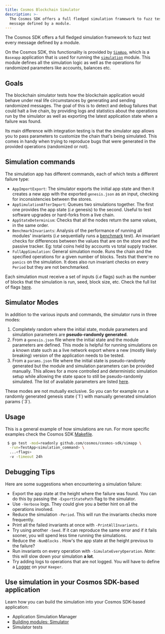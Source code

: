```yaml
---
title: Cosmos Blockchain Simulator
description: >-
  The Cosmos SDK offers a full fledged simulation framework to fuzz test every
  message defined by a module.
---
```

The Cosmos SDK offers a full fledged simulation framework to fuzz test every
message defined by a module.

On the Cosmos SDK, this functionality is provided by [`SimApp`](https://github.com/cosmos/cosmos-sdk/blob/v0.50.0-alpha.0/simapp/app_v2.go), which is a
`Baseapp` application that is used for running the [`simulation`](https://github.com/cosmos/cosmos-sdk/blob/v0.50.0-alpha.0/x/simulation) module.
This module defines all the simulation logic as well as the operations for
randomized parameters like accounts, balances etc.

## Goals

The blockchain simulator tests how the blockchain application would behave under
real life circumstances by generating and sending randomized messages.
The goal of this is to detect and debug failures that could halt a live chain,
by providing logs and statistics about the operations run by the simulator as
well as exporting the latest application state when a failure was found.

Its main difference with integration testing is that the simulator app allows
you to pass parameters to customize the chain that's being simulated.
This comes in handy when trying to reproduce bugs that were generated in the
provided operations (randomized or not).

## Simulation commands

The simulation app has different commands, each of which tests a different
failure type:

* `AppImportExport`: The simulator exports the initial app state and then it
  creates a new app with the exported `genesis.json` as an input, checking for
  inconsistencies between the stores.
* `AppSimulationAfterImport`: Queues two simulations together. The first one provides the app state (*i.e* genesis) to the second. Useful to test software upgrades or hard-forks from a live chain.
* `AppStateDeterminism`: Checks that all the nodes return the same values, in the same order.
* `BenchmarkInvariants`: Analysis of the performance of running all modules' invariants (*i.e* sequentially runs a [benchmark](https://pkg.go.dev/testing/#hdr-Benchmarks) test). An invariant checks for
  differences between the values that are on the store and the passive tracker. Eg: total coins held by accounts vs total supply tracker.
* `FullAppSimulation`: General simulation mode. Runs the chain and the specified operations for a given number of blocks. Tests that there're no `panics` on the simulation. It does also run invariant checks on every `Period` but they are not benchmarked.

Each simulation must receive a set of inputs (*i.e* flags) such as the number of
blocks that the simulation is run, seed, block size, etc.
Check the full list of flags [here](https://github.com/cosmos/cosmos-sdk/blob/v0.50.0-alpha.0/x/simulation/client/cli/flags.go#L35-L59).

## Simulator Modes

In addition to the various inputs and commands, the simulator runs in three modes:

1. Completely random where the initial state, module parameters and simulation
   parameters are **pseudo-randomly generated**.
2. From a `genesis.json` file where the initial state and the module parameters are defined.
   This mode is helpful for running simulations on a known state such as a live network export where a new (mostly likely breaking) version of the application needs to be tested.
3. From a `params.json` file where the initial state is pseudo-randomly generated but the module and simulation parameters can be provided manually.
   This allows for a more controlled and deterministic simulation setup while allowing the state space to still be pseudo-randomly simulated.
   The list of available parameters are listed [here](https://github.com/cosmos/cosmos-sdk/blob/v0.50.0-alpha.0/x/simulation/client/cli/flags.go#L59-L78).

<Tip>
These modes are not mutually exclusive. So you can for example run a randomly
generated genesis state (`1`) with manually generated simulation params (`3`).
</Tip>

## Usage

This is a general example of how simulations are run. For more specific examples
check the Cosmos SDK [Makefile](https://github.com/cosmos/cosmos-sdk/blob/v0.50.0-alpha.0/Makefile#L282-L318).

```bash
 $ go test -mod=readonly github.com/cosmos/cosmos-sdk/simapp \
  -run=TestApp<simulation_command> \
  ...<flags>
  -v -timeout 24h
```

## Debugging Tips

Here are some suggestions when encountering a simulation failure:

* Export the app state at the height where the failure was found. You can do this
  by passing the `-ExportStatePath` flag to the simulator.
* Use `-Verbose` logs. They could give you a better hint on all the operations
  involved.
* Reduce the simulation `-Period`. This will run the invariants checks more
  frequently.
* Print all the failed invariants at once with `-PrintAllInvariants`.
* Try using another `-Seed`. If it can reproduce the same error and if it fails
  sooner, you will spend less time running the simulations.
* Reduce the `-NumBlocks` . How's the app state at the height previous to the
  failure?
* Run invariants on every operation with `-SimulateEveryOperation`. *Note*: this
  will slow down your simulation **a lot**.
* Try adding logs to operations that are not logged. You will have to define a
  [Logger](https://github.com/cosmos/cosmos-sdk/blob/v0.50.0-alpha.0/x/staking/keeper/keeper.go#L65-L68) on your `Keeper`.

## Use simulation in your Cosmos SDK-based application

Learn how you can build the simulation into your Cosmos SDK-based application:

* Application Simulation Manager
* [Building modules: Simulator](/../build/building-modules/14-simulator.md)
* Simulator tests
